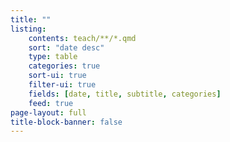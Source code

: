 ```yaml
---
title: ""
listing: 
    contents: teach/**/*.qmd
    sort: "date desc"
    type: table
    categories: true
    sort-ui: true
    filter-ui: true
    fields: [date, title, subtitle, categories]
    feed: true
page-layout: full
title-block-banner: false
---
```

